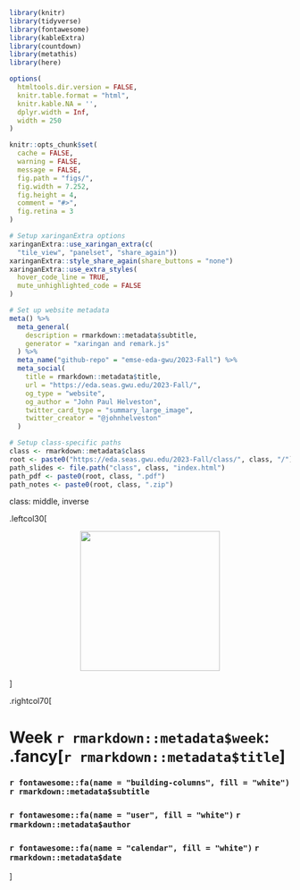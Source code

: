 ```r
library(knitr)
library(tidyverse)
library(fontawesome)
library(kableExtra)
library(countdown)
library(metathis)
library(here)

options(
  htmltools.dir.version = FALSE,
  knitr.table.format = "html",
  knitr.kable.NA = '',
  dplyr.width = Inf,
  width = 250
)

knitr::opts_chunk$set(
  cache = FALSE,
  warning = FALSE,
  message = FALSE,
  fig.path = "figs/",
  fig.width = 7.252,
  fig.height = 4,
  comment = "#>",
  fig.retina = 3
)

# Setup xaringanExtra options
xaringanExtra::use_xaringan_extra(c(
  "tile_view", "panelset", "share_again"))
xaringanExtra::style_share_again(share_buttons = "none")
xaringanExtra::use_extra_styles(
  hover_code_line = TRUE,
  mute_unhighlighted_code = FALSE
)

# Set up website metadata
meta() %>%
  meta_general(
    description = rmarkdown::metadata$subtitle,
    generator = "xaringan and remark.js"
  ) %>%
  meta_name("github-repo" = "emse-eda-gwu/2023-Fall") %>%
  meta_social(
    title = rmarkdown::metadata$title,
    url = "https://eda.seas.gwu.edu/2023-Fall/",
    og_type = "website",
    og_author = "John Paul Helveston",
    twitter_card_type = "summary_large_image",
    twitter_creator = "@johnhelveston"
  )

# Setup class-specific paths
class <- rmarkdown::metadata$class
root <- paste0("https://eda.seas.gwu.edu/2023-Fall/class/", class, "/")
path_slides <- file.path("class", class, "index.html")
path_pdf <- paste0(root, class, ".pdf")
path_notes <- paste0(root, class, ".zip")
```

class: middle, inverse

.leftcol30[

<center>
<img src="https://eda.seas.gwu.edu/images/logo.png" width=250>
</center>

]

.rightcol70[

# Week `r rmarkdown::metadata$week`: .fancy[`r rmarkdown::metadata$title`]

### `r fontawesome::fa(name = "building-columns", fill = "white")` `r rmarkdown::metadata$subtitle`
### `r fontawesome::fa(name = "user", fill = "white")` `r rmarkdown::metadata$author`
### `r fontawesome::fa(name = "calendar", fill = "white")` `r rmarkdown::metadata$date`

]
